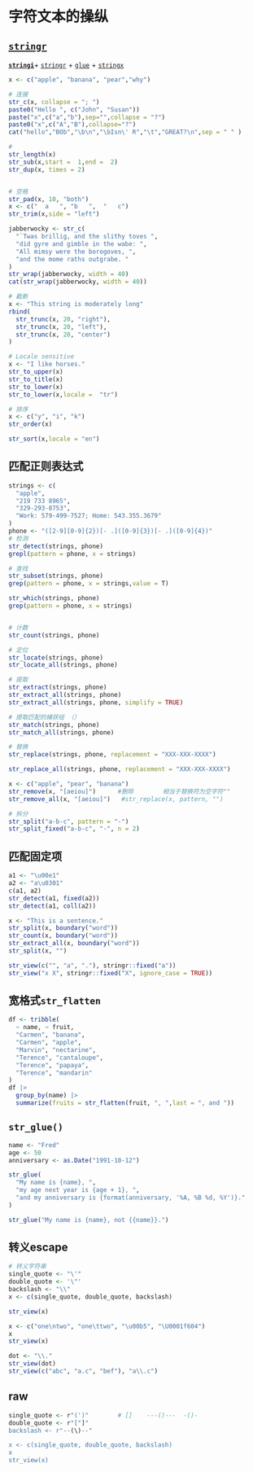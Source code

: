 # 字符文本的操纵

## [**`stringr`**](https://stringr.tidyverse.org/)

[**`stringi`**](https://stringi.gagolewski.com/)+ [`stringr`](https://stringr.tidyverse.org/) + [`glue`](https://glue.tidyverse.org/) + [`stringx`](https://stringx.gagolewski.com/)

```r
x <- c("apple", "banana", "pear","why")

# 连接
str_c(x, collapse = "; ")
paste0("Hello ", c("John", "Susan"))
paste("x",c("a","b"),sep="",collapse = "?")  
paste0("x",c("A","B"),collapse="?")
cat("hello","BOb","\b\n","\bIsn\' R","\t","GREAT?\n",sep = " " )

# 
str_length(x) 
str_sub(x,start =  1,end =  2)
str_dup(x, times = 2)


# 空格
str_pad(x, 10, "both")
x <- c("  a   ", "b   ",  "   c")
str_trim(x,side = "left")

jabberwocky <- str_c(
  "`Twas brillig, and the slithy toves ",
  "did gyre and gimble in the wabe: ",
  "All mimsy were the borogoves, ",
  "and the mome raths outgrabe. "
)
str_wrap(jabberwocky, width = 40)
cat(str_wrap(jabberwocky, width = 40))

# 截断
x <- "This string is moderately long"
rbind(
  str_trunc(x, 20, "right"),
  str_trunc(x, 20, "left"),
  str_trunc(x, 20, "center")
)

# Locale sensitive 
x <- "I like horses."
str_to_upper(x)
str_to_title(x)
str_to_lower(x)
str_to_lower(x,locale =  "tr")

# 排序
x <- c("y", "i", "k")
str_order(x)

str_sort(x,locale = "en")
```

## 匹配正则表达式

```r
strings <- c(
  "apple", 
  "219 733 8965", 
  "329-293-8753", 
  "Work: 579-499-7527; Home: 543.355.3679"
)
phone <- "([2-9][0-9]{2})[- .]([0-9]{3})[- .]([0-9]{4})"
# 检测
str_detect(strings, phone)
grepl(pattern = phone, x = strings)

# 查找
str_subset(strings, phone)
grep(pattern = phone, x = strings,value = T)

str_which(strings, phone)
grep(pattern = phone, x = strings)


# 计数
str_count(strings, phone)

# 定位
str_locate(strings, phone)
str_locate_all(strings, phone)

# 提取
str_extract(strings, phone)
str_extract_all(strings, phone)
str_extract_all(strings, phone, simplify = TRUE)

# 提取匹配的捕获组 （）
str_match(strings, phone)
str_match_all(strings, phone)

# 替换
str_replace(strings, phone, replacement = "XXX-XXX-XXXX")

str_replace_all(strings, phone, replacement = "XXX-XXX-XXXX")

x <- c("apple", "pear", "banana")
str_remove(x, "[aeiou]")      #删除        相当于替换符为空字符""
str_remove_all(x, "[aeiou]")   #str_replace(x, pattern, "")

# 拆分
str_split("a-b-c", pattern = "-")
str_split_fixed("a-b-c", "-", n = 2)

```

## 匹配固定项

```r
a1 <- "\u00e1"
a2 <- "a\u0301"
c(a1, a2)
str_detect(a1, fixed(a2))
str_detect(a1, coll(a2))

x <- "This is a sentence."
str_split(x, boundary("word"))
str_count(x, boundary("word"))
str_extract_all(x, boundary("word"))
str_split(x, "")

str_view(c("", "a", "."), stringr::fixed("a"))
str_view("x X", stringr::fixed("X", ignore_case = TRUE))
```

## 宽格式`str_flatten`

```r
df <- tribble(
  ~ name, ~ fruit,
  "Carmen", "banana",
  "Carmen", "apple",
  "Marvin", "nectarine",
  "Terence", "cantaloupe",
  "Terence", "papaya",
  "Terence", "mandarin"
)
df |>
  group_by(name) |> 
  summarize(fruits = str_flatten(fruit, ", ",last = ", and "))
```

## `str_glue()`

```r
name <- "Fred"
age <- 50
anniversary <- as.Date("1991-10-12")

str_glue(
  "My name is {name}, ",
  "my age next year is {age + 1}, ",
  "and my anniversary is {format(anniversary, '%A, %B %d, %Y')}."
)

str_glue("My name is {name}, not {{name}}.")

```

## 转义escape

```r
# 转义字符串
single_quote <- "\'"
double_quote <- '\"'
backslash <- "\\"
x <- c(single_quote, double_quote, backslash)

str_view(x)
```

```r
x <- c("one\ntwo", "one\ttwo", "\u00b5", "\U0001f604")
x
str_view(x)
```

```r
dot <- "\\."
str_view(dot)
str_view(c("abc", "a.c", "bef"), "a\\.c")  
```

## raw

```r
single_quote <- r"(')"        # []    ---()---  -()-
double_quote <- r"["]"
backslash <- r"--(\)--"

x <- c(single_quote, double_quote, backslash)
x
str_view(x)
```
